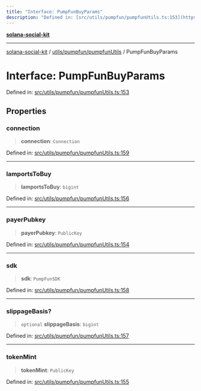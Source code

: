 ```yaml
---
title: "Interface: PumpFunBuyParams"
description: "Defined in: [src/utils/pumpfun/pumpfunUtils.ts:153](https://github.com/SendArcade/solana-social-starter/blob/03568260ca96ed63f77049843c721de1cb011893/src/utils/pumpfun/pumpfunUtils.ts#L153)"
---
```


[**solana-social-kit**](../../../../README.mdx)

***

[solana-social-kit](../../../../README.mdx) / [utils/pumpfun/pumpfunUtils](../README.mdx) / PumpFunBuyParams

# Interface: PumpFunBuyParams

Defined in: [src/utils/pumpfun/pumpfunUtils.ts:153](https://github.com/SendArcade/solana-social-starter/blob/03568260ca96ed63f77049843c721de1cb011893/src/utils/pumpfun/pumpfunUtils.ts#L153)

## Properties

### connection

> **connection**: `Connection`

Defined in: [src/utils/pumpfun/pumpfunUtils.ts:159](https://github.com/SendArcade/solana-social-starter/blob/03568260ca96ed63f77049843c721de1cb011893/src/utils/pumpfun/pumpfunUtils.ts#L159)

***

### lamportsToBuy

> **lamportsToBuy**: `bigint`

Defined in: [src/utils/pumpfun/pumpfunUtils.ts:156](https://github.com/SendArcade/solana-social-starter/blob/03568260ca96ed63f77049843c721de1cb011893/src/utils/pumpfun/pumpfunUtils.ts#L156)

***

### payerPubkey

> **payerPubkey**: `PublicKey`

Defined in: [src/utils/pumpfun/pumpfunUtils.ts:154](https://github.com/SendArcade/solana-social-starter/blob/03568260ca96ed63f77049843c721de1cb011893/src/utils/pumpfun/pumpfunUtils.ts#L154)

***

### sdk

> **sdk**: `PumpFunSDK`

Defined in: [src/utils/pumpfun/pumpfunUtils.ts:158](https://github.com/SendArcade/solana-social-starter/blob/03568260ca96ed63f77049843c721de1cb011893/src/utils/pumpfun/pumpfunUtils.ts#L158)

***

### slippageBasis?

> `optional` **slippageBasis**: `bigint`

Defined in: [src/utils/pumpfun/pumpfunUtils.ts:157](https://github.com/SendArcade/solana-social-starter/blob/03568260ca96ed63f77049843c721de1cb011893/src/utils/pumpfun/pumpfunUtils.ts#L157)

***

### tokenMint

> **tokenMint**: `PublicKey`

Defined in: [src/utils/pumpfun/pumpfunUtils.ts:155](https://github.com/SendArcade/solana-social-starter/blob/03568260ca96ed63f77049843c721de1cb011893/src/utils/pumpfun/pumpfunUtils.ts#L155)
